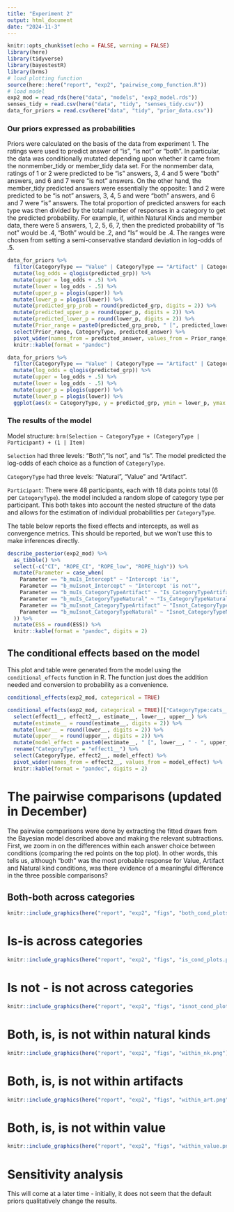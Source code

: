 ```yaml
---
title: "Experiment 2"
output: html_document
date: "2024-11-3"
---
```


```r
knitr::opts_chunk$set(echo = FALSE, warning = FALSE)
library(here)
library(tidyverse)
library(bayestestR)
library(brms)
# load plotting function
source(here::here("report", "exp2", "pairwise_comp_function.R"))
# load model
exp2_mod = read_rds(here("data", "models", "exp2_model.rds"))
senses_tidy = read.csv(here("data", "tidy", "senses_tidy.csv")) 
data_for_priors = read.csv(here("data", "tidy", "prior_data.csv"))
```


### Our priors expressed as probabilities 

Priors were calculated on the basis of the data from experiment 1.
The ratings were used to predict answer of "is", "is not" or "both".
In particular, the data was conditionally mutated depending upon whether it came from the nonmember_tidy or member_tidy data set. For the nonmember data, ratings of 1 or 2 were predicted to be “is” answers, 3, 4 and 5 were “both” answers, and 6 and 7 were “is not” answers. On the other hand, the member_tidy predicted answers were essentially the opposite: 1 and 2 were predicted to be “is not” answers, 3, 4, 5 and were “both” answers, and 6 and 7 were “is” answers. 
The total proportion of predicted answers for each type was then divided by the total number of responses in a category to get the predicted probability.
For example, if, within Natural Kinds and member data, there were 5 answers, 1, 2, 5, 6, 7, then the predicted probability of "Is not" would be .4, "Both" would be .2, and "Is" would be .4. 
The ranges were chosen from setting a semi-conservative standard deviation in log-odds of .5.

```r
data_for_priors %>%
  filter(CategoryType == "Value" | CategoryType == "Artifact" | CategoryType == "Natural") %>% 
  mutate(log_odds = qlogis(predicted_grp)) %>% 
  mutate(upper = log_odds + .5) %>% 
  mutate(lower = log_odds - .5) %>% 
  mutate(upper_p = plogis(upper)) %>% 
  mutate(lower_p = plogis(lower)) %>% 
  mutate(predicted_grp_prob = round(predicted_grp, digits = 2)) %>% 
  mutate(predicted_upper_p = round(upper_p, digits = 2)) %>% 
  mutate(predicted_lower_p = round(lower_p, digits = 2)) %>% 
  mutate(Prior_range = paste0(predicted_grp_prob, " [", predicted_lower_p, "-", predicted_upper_p, "]" )) %>% 
  select(Prior_range, CategoryType, predicted_answer) %>% 
  pivot_wider(names_from = predicted_answer, values_from = Prior_range) %>% 
  knitr::kable(format = "pandoc")
```


```r
data_for_priors %>%
  filter(CategoryType == "Value" | CategoryType == "Artifact" | CategoryType == "Natural") %>% 
  mutate(log_odds = qlogis(predicted_grp)) %>% 
  mutate(upper = log_odds + .5) %>% 
  mutate(lower = log_odds - .5) %>% 
  mutate(upper_p = plogis(upper)) %>% 
  mutate(lower_p = plogis(lower)) %>% 
  ggplot(aes(x = CategoryType, y = predicted_grp, ymin = lower_p, ymax = upper_p, color = predicted_answer)) + geom_point(position = position_dodge(width = .3), size = 4) + geom_errorbar(position = position_dodge(width = .3)) + ylab("Prior Probability")
```

### The results of the model

Model structure: `brm(Selection ~ CategoryType + (CategoryType | Participant) + (1 | Item)` 

`Selection` had three levels: "Both","Is not", and "Is". The model predicted the log-odds of each choice as a function of `CategoryType`.

`CategoryType` had three levels: "Natural", "Value" and "Artifact".

`Participant`: There were 48 participants, each with 18 data points total (6 per `CategoryType`). the model included a random slope of category type per participant. This both takes into account the nested structure of the data and allows for the estimation of individual probabilities per `CategoryType`. 


The table below reports the fixed effects and intercepts, as well as convergence metrics. This should be reported, but we won't use this to make inferences directly.

```r
describe_posterior(exp2_mod) %>% 
  as_tibble() %>% 
  select(-c("CI", "ROPE_CI", "ROPE_low", "ROPE_high")) %>% 
  mutate(Parameter = case_when(
    Parameter == "b_muIs_Intercept" ~ "Intercept 'is'", 
    Parameter == "b_muIsnot_Intercept" ~ "Intercept 'is not'", 
    Parameter == "b_muIs_CategoryTypeArtifact" ~ "Is_CategoryTypeArtifact", 
    Parameter == "b_muIs_CategoryTypeNatural" ~ "Is_CategoryTypeNatural", 
    Parameter == "b_muIsnot_CategoryTypeArtifact" ~ "Isnot_CategoryTypeArtifact",
    Parameter == "b_muIsnot_CategoryTypeNatural" ~ "Isnot_CategoryTypeNatural"
  )) %>% 
  mutate(ESS = round(ESS)) %>% 
  knitr::kable(format = "pandoc", digits = 2)

```

## The conditional effects based on the model 

This plot and table were generated from the model using the `conditional_effects` function in R. The function just does the addition needed and conversion to probability as a convenience. 

```r
conditional_effects(exp2_mod, categorical = TRUE)
```

```r
conditional_effects(exp2_mod, categorical = TRUE)[["CategoryType:cats__"]] %>% 
  select(effect1__, effect2__, estimate__, lower__, upper__) %>% 
  mutate(estimate__ = round(estimate__, digits = 2)) %>% 
  mutate(lower__ = round(lower__, digits = 2)) %>% 
  mutate(upper__ = round(upper__, digits = 2)) %>% 
  mutate(model_effect = paste0(estimate__, " [", lower__, " - ", upper__, "]")) %>% 
  rename("CategoryType" = "effect1__") %>% 
  select(CategoryType, effect2__, model_effect) %>% 
  pivot_wider(names_from = effect2__, values_from = model_effect) %>% 
  knitr::kable(format = "pandoc", digits = 2)
```

# The pairwise comparisons (updated in December)

The pairwise comparisons were done by extracting the fitted draws from the Bayesian model described above and making the relevant subtractions. First, we zoom in on the differences within each answer choice between conditions (comparing the red points on the top plot). In other words, this tells us, although "both" was the most probable response for Value, Artifact and Natural kind conditions, was there evidence of a meaningful difference in the three possible comparisons?  

## Both-both across categories 

```r
knitr::include_graphics(here("report", "exp2", "figs", "both_cond_plots.png"))
```

# Is-is across categories 

```r
knitr::include_graphics(here("report", "exp2", "figs", "is_cond_plots.png"))
```

# Is not - is not across categories 

```r
knitr::include_graphics(here("report", "exp2", "figs", "isnot_cond_plots.png"))
```

# Both, is, is not within natural kinds 

```r
knitr::include_graphics(here("report", "exp2", "figs", "within_nk.png"))
```

# Both, is, is not within artifacts 

```r
knitr::include_graphics(here("report", "exp2", "figs", "within_art.png"))
```

# Both, is, is not within value

```r
knitr::include_graphics(here("report", "exp2", "figs", "within_value.png"))
```

# Sensitivity analysis 

This will come at a later time - initially, it does not seem that the default priors qualitatively change the results. 